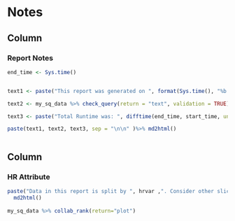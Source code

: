 Notes
=====================================


Column {data-width=100%}
-----------------------------------------------------------------------

### <B>Report Notes</B>

```r
  
end_time <- Sys.time()


text1 <- paste("This report was generated on ", format(Sys.time(), "%b %d %Y"), ".") 

text2 <- my_sq_data %>% check_query(return = "text", validation = TRUE) 

text3 <- paste("Total Runtime was: ", difftime(end_time, start_time, units = "mins") %>% round(2), "minutes.")

paste(text1, text2, text3, sep = "\n\n" )%>% md2html() 



```


Column {data-width=100%}
-----------------------------------------------------------------------

### <B> HR Attribute  </B>

```r

paste("Data in this report is split by ", hrvar ,". Consider other slicing options below")  %>%
  md2html() 
  
my_sq_data %>% collab_rank(return="plot")

```
